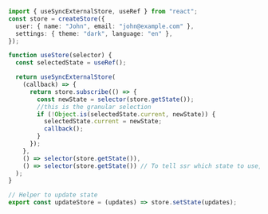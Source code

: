 ```typescript
import { useSyncExternalStore, useRef } from "react";
const store = createStore({
  user: { name: "John", email: "john@example.com" },
  settings: { theme: "dark", language: "en" },
});

function useStore(selector) {
  const selectedState = useRef();

  return useSyncExternalStore(
    (callback) => {
      return store.subscribe(() => {
        const newState = selector(store.getState());
        //this is the granular selection
        if (!Object.is(selectedState.current, newState)) {
          selectedState.current = newState;
          callback();
        }
      });
    },
    () => selector(store.getState()),
    () => selector(store.getState()) // To tell ssr which state to use,
  );
}

// Helper to update state
export const updateStore = (updates) => store.setState(updates);
```
